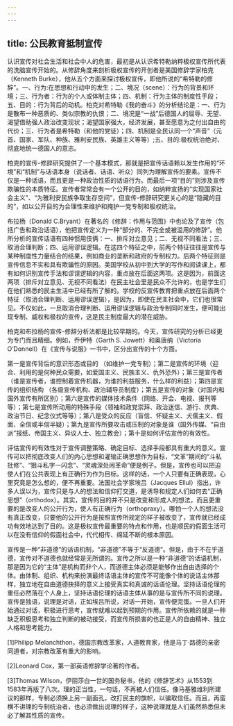 ```yaml
---
---
---
```

title: 公民教育抵制宣传
---





认识宣传对社会生活和社会中人的危害，最初是从认识希特勒纳粹极权宣传所代表的洗脑宣传开始的。从修辞角度来剖析极权宣传的开创者是美国修辞学家柏克（Kenneth Burke），他从五个方面来探讨极权宣传，即他所说的“希特勒的修辞”。一、行为:在思想和行动中的发生；二、境况（scene）：行为的背景和环境；三、行为者：行为的个人或体制主体；四、机制：行为主体的制度性手段；五、目的：行为背后的动机。柏克对希特勒《我的奋斗》的分析结论是：一、行为是散布一种恶质的、类似宗教的仇恨；二、境况是“一战”后德国人的屈辱、无望、渴望借助强人政治改变现状；渴望国家强大，经济发展，甚至愿意为之付出自由的代价；三、行为者是希特勒（和他的党徒）；四、机制是全民认同一个“声音”（元首、国家、军队、种族、雅利安民族、英雄主义等等）;五、目的:极权统治绝对、彻底地统一德国人的意志。

柏克的宣传-修辞研究提供了一个基本模式，那就是把宣传话语赖以发生作用的“环境”和“机制”与话语本身（说话者、话语、听众）同列为理解宣传的要素。宣传不仅是一种话语，而且更是一种政治性质的话语行为。而最后一项“目的”则涉及宣传欺骗性的本质特征。宣传者常常会有一个公开的目的，如纳粹宣扬的“实现国家社会主义”、“为雅利安民族争取生存空间”，但宣传-修辞研究更关心的是“隐藏的目的”，如以公开目的为合理性来维护和掩护一党专制和极权统治。

布拉杨（Donald C.Bryant）在著名的《修辞：作用与范围》中也论及了宣传（包括广告和政治话语），他把宣传定义为一种“部分的、不完全或被滥用的修辞”。他所分析的宣传话语有四种惯用伎俩：一、排斥对立意见；二、无视不同看法；三、取消合理判断；四、运用谬误逻辑。在这四个特征之中，前两个特征往往是宣传与某种制度性力量结合的结果，例如商业的垄断和政府的专制权力。后两个特征则是宣传信息不实和具有欺骗性的原因。美国学校从初中到大学的写作和阅读课上，都有如何识别宣传手法和谬误逻辑的内容，重点放在后面这两项。这是因为，前面这两项（排斥对立意见、无视不同看法）在民主社会里是民众不允许的，也是学生们在他们熟悉的民主生活中已经有所了解的。学校的反宣传教育把重点放在后面两个特征（取消合理判断、运用谬误逻辑），是因为，即使在民主社会中，它们也很常见。不仅如此，一旦取消合理判断、运用谬误逻辑与政治专制同时发生，便可能出现专制、威权和极权的宣传，这是民主制度最大的潜在威胁。

柏克和布拉杨的宣传-修辞分析法都是比较早期的。今天，宣传研究的分析已经更为专门而且精细。例如，乔伊特（Garth S. Jowett）和奥唐纳（Victoria O’Donnell）在《宣传与说服》一书中，区分出宣传的十个方面。

第一是宣传背后的意识形态或目的 （如维护一党专制）；第二是宣传的环境（迎合、利用的是何种民众需要，如爱国主义、民族主义、仇外恐外）；第三是宣传者（谁是宣传者，谁控制着宣传机器，为谁的利益服务，什么样的利益）；第四是宣传的组织结构 （各级宣传机构、政治辅导员制度）；第五是宣传的对象（对国内和国外宣传有所区别）；第六是宣传的媒体技术条件（网络、开会、电视、报刊等等）；第七是宣传所动用的特殊手段（领袖和政党崇拜、政治迷信、游行、庆典、政治节日、纪念仪式等等）；第八是受众的反应（盲信、怀疑主义、犬儒主义、假面、全信或半信半疑）；第九是宣传所要攻击或压制的对象是谁（国外传媒、“自由派”报纸、帝国主义、异议人士、独立教会）；第十是如何评估宣传的有效性。

评估宣传的有效性对于宣传调整策略、确定目标、选择手段都具有重大的意义。宣传可以把彻底改变人们的内心思想和灌输正确思想作为目标，“文革”期间的“斗私批修”、“狠斗私字一闪念”、“灵魂深处闹革命”便是例子。但是，宣传也可以把迫使人们在公共表现上有正确行为作为目标。这样的话，一个人只要有正确表现，心里究竟是怎么想的，便不再重要。法国社会学家埃吕（Jacques Ellul）指出，许多人误以为，宣传只是与人的想法和信仰打交道，是诱导和规定人们如何去“正确思想”（orthodox）。其实，宣传的目的并不只是改变和形成人的想法，而且更重要的是改变人的公开行为，使人有正确行为（orthopraxy）。哪怕一个人的想法没有真正改变，只要他的公开行为是按照宣传所规定的样子被改变了，宣传就已经成功有效地达到了目的。这是极权宣传最重要的特点和作用，也是顺民的假面生活可以在没有信仰的假面社会中，代代相传、绵延不断的根本原因。

宣传是一种“非道德”的话语机制，“非道德”不等于“反道德”。但是，由于不在乎道德，宣传对不道德也就经常是无所谓的。宣传之所以是一种“非道德”的话语机制，那是因为它的“主体”是机构而非个人，而道德主体必须是能够作出自由选择的个体。由体制、组织、机构来扮演最终话语主体的宣传不可能像个体的说话主体那样，独立地在自由道德抉择的意义上接受真实和真诚的话语伦理。坚持话语伦理的重任必然落在个人身上，坚持话语伦理的话语主体从事的是与宣传所不同的说理。宣传是独语，说理是对话，正如埃吕所说，对话一开始，宣传便完蛋。一旦人们开始通过对话，积极进行思考，宣传就难以起到预期的作用。宣传所依赖的就是一种缺乏积极思考和独立判断的被动接受，而宣传所损害的也正是人的自由精神、独立人格和思考能力。

[1]Philipp Melanchthon，德国宗教改革家，人道教育家，他是马丁·路德的亲密同道者，对宗教改革有重大的影响。

[2]Leonard Cox，第一部英语修辞学论著的作者。

[3]Thomas Wilson，伊丽莎白一世的国务秘书，他的《修辞艺术》从1553到1583年再版了八次。理的正当性，一句话，不再被人们信任。像马基雅维利所建议的那样，专制必须换上另一副面孔，改打民主的旗帜，以骗取信任。而且，再蛮横不讲理的专制统治者，也必须做出说理的样子，这种说理就是人们虽然熟悉但未必了解其性质的宣传。